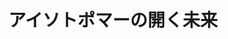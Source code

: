 ﻿---
title: "アイソトポマーの開く未来"
category: "物質理工学院"
vol: "41"
interviewee: "吉田 尚弘 "
url: ""
tags: []
pdf: "41-6.pdf"
career: ""
preface: "アイソトポマーに関するさまざまな研究。代表的な成果であるN2Oに関する研究について、そしてそれに関連する採取・計測の方法について紹介する。また、先生の環境問題に対する態度や研究の経緯についても伺った。"
---
